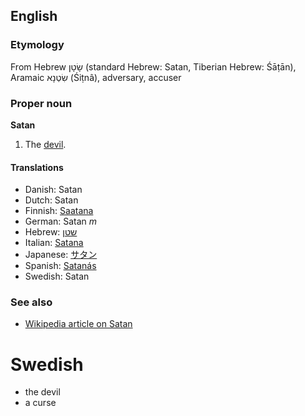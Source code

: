 ==English==
===Etymology===
From Hebrew שָׂטָן (standard Hebrew: Satan, Tiberian Hebrew: Śāṭān), Aramaic שִׂטְנָא (Śiṭnâ), adversary, accuser

===Proper noun===
'''Satan'''

#The [[devil]].

====Translations====
*Danish: Satan
*Dutch: Satan
*Finnish: [[Saatana]]
*German: Satan ''m''
*Hebrew: [[שטן]]
*Italian: [[Satana]]
*Japanese: [[サタン]]
*Spanish: [[Satanás]]
*Swedish: Satan

===See also===
*[[w:Satan|Wikipedia article on Satan]]
=Swedish=
*the devil
*a curse